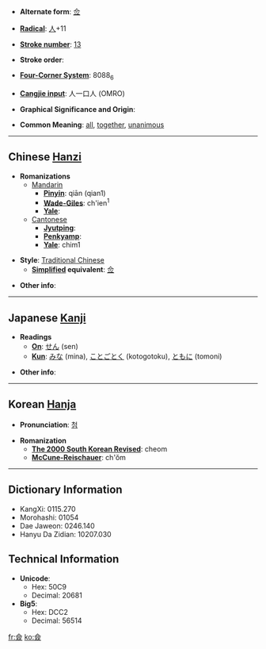 * '''Alternate form''': [[佥]]

* '''[[Wiktionary:Chinese radical index| Radical]]''': [[Wiktionary:Chinese radical index 人|人]]+11

* '''[[Wiktionary:Chinese total strokes index|Stroke number]]''': [[Wiktionary:Chinese total strokes index 13|13]]

* '''Stroke order''': 

* '''[[Wiktionary:Chinese four corner index|Four-Corner System]]''': 8088<sub>6</sub>

* '''[[Wiktionary:Chinese Cangjie index|Cangjie input]]''': 人一口人 (OMRO)

* '''Graphical Significance and Origin''': 

* '''Common Meaning''': [[all]], [[together]], [[unanimous]]

----

== Chinese [[Hanzi]] ==

* '''Romanizations'''
** [[Mandarin]]
*** '''[[Pinyin]]''': qiān (qian1)
*** '''[[Wade-Giles]]''': ch'ien<sup>1</sup>
*** '''[[Yale]]''': 
**[[Cantonese]]
***'''[[Jyutping]]''':
***'''[[Penkyamp]]''': 
***'''[[Yale]]''': chim1

* '''Style''': [[Traditional Chinese]] 
** '''[[Simplified Chinese|Simplified]] equivalent''': [[佥]]

* '''Other info''': 

----

== Japanese [[Kanji]] ==

* '''Readings'''
** '''[[On]]''': [[せん]] (sen)
** '''[[Kun]]''': [[みな]] (mina), [[ことごとく]] (kotogotoku), [[ともに]] (tomoni)

* '''Other info''':  

----

== Korean [[Hanja]] ==

* '''Pronunciation''': [[첨]]

* '''Romanization'''
** '''[[The 2000 South Korean Revised Romanization|The 2000 South Korean Revised]]''': cheom
** '''[[McCune-Reischauer]]''': ch'ŏm

----

== Dictionary Information ==

* KangXi: 0115.270
* Morohashi: 01054
* Dae Jaweon: 0246.140
* Hanyu Da Zidian: 10207.030

== Technical Information ==

* '''Unicode''':
** Hex: 50C9
** Decimal: 20681
* '''Big5''':
** Hex: DCC2
** Decimal: 56514

[[fr:僉]]
[[ko:僉]]